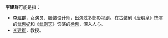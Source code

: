 '''李建群'''可能是指：
*[[李建群_(演员)|李建群]]，女演员、服装设计师，出演过多部影视剧。在古装剧《[[唐明皇_(电视剧)|唐明皇]]》饰演的[[武惠妃|武惠妃]]和《[[武则天_(1995年电视剧)|武则天]]》饰演的[[徐惠|徐惠]]，深入人心。
*[[李建群_(教授)|李建群]]，教授。
{{disambig|J建群|Cat=三字李姓人名消歧义}}
